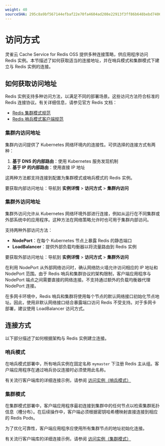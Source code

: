 ```yaml
---
weight: 40
sourceSHA: 295c8a9bf567144efbaf22e70fa4604ad208e22913f3ff86b648bebd7406a298
---
```


# 访问方式

灵雀云 Cache Service for Redis OSS 提供多种连接策略，供应用程序访问 Redis 实例。本节描述了如何获取适当的连接地址，并在哨兵模式和集群模式下建立与 Redis 实例的连接。

## 如何获取访问地址

Redis 实例支持多种访问方法，以满足不同的部署场景。这些访问方法符合标准的 Redis 连接协议。有关详细信息，请参见官方 Redis 文档：

- [Redis 集群模式规范](https://redis.io/docs/latest/operate/oss_and_stack/reference/cluster-spec/)
- [Redis 哨兵模式客户端规范](https://redis.io/docs/latest/develop/reference/sentinel-clients/)

### 集群内访问地址

集群内访问提供了 Kubernetes 网络环境内的连接性。可供选择的连接方式有两种：

1. **基于 DNS 的内部路由**：使用 Kubernetes 服务发现机制
2. **基于 IP 的内部路由**：使用直接 IP 地址

这两种方法都支持连接到配置为集群模式或哨兵模式的 Redis 实例。

要获取内部访问地址：导航到 **实例详情** > **访问方式** > **集群内访问**

### 集群外访问地址

集群外访问允许从 Kubernetes 网络环境外部进行连接，例如从运行在不同集群或外部系统中的应用程序。这种方法在网络策略允许时也可用于集群内部访问。

支持两种外部访问方法：

- **NodePort**：在每个 Kubernetes 节点上暴露 Redis 的静态端口
- **LoadBalancer**：提供外部负载均衡器以将流量路由到 Redis 实例

要获取外部访问地址：导航到 **实例详情** > **访问方式** > **集群外访问**

<Directive type="warning" title="NodePort 访问注意事项">
  在利用 NodePort 从外部网络访问时，确认网络防火墙允许访问相应的 IP 地址和 NodePort 范围。由于 Redis 哨兵和集群协议的架构限制，客户端应用程序与 NodePort 端点之间需要直接的网络连接。不支持通过额外的负载均衡器代理 NodePort 连接。

  在多网卡环境中，Redis 哨兵和集群将使用每个节点的默认网络接口初始化节点地址。因此，使用非默认网络接口结合暴露端口访问 Redis 不受支持。对于多网卡部署，建议使用 LoadBalancer 访问方式。
</Directive>

## 连接方式

以下部分描述了如何根据架构与 Redis 实例建立连接。

### 哨兵模式

在哨兵模式部署中，所有哨兵实例在固定名称 `mymaster` 下注册 Redis 主从组。客户端应用程序在通过哨兵协议连接时必须使用此名称。

有关流行客户端库的详细连接示例，请参阅 [访问实例（哨兵模式）](../how_to/access/10-sentinel.mdx)

### 集群模式

在集群模式部署中，客户端应用程序最初连接到集群中的任何节点以检索集群拓扑信息（槽分布）。在后续操作中，客户端必须根据密钥哈希槽映射直接连接到相应的 Redis Pods。

为了优化可靠性，客户端应用程序应使用所有集群节点的地址初始化连接。

有关流行客户端库的详细连接示例，请参阅 [访问实例（集群模式）](../how_to/access/20-cluster.mdx)

